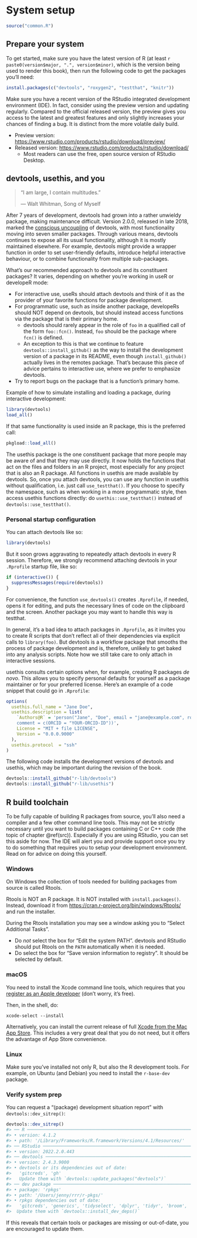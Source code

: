 # System setup {#setup}

```r
source("common.R")
```

## Prepare your system {#setup-prep}

To get started, make sure you have the latest version of R (at least `r paste0(version$major, ".", version$minor)`, which is the version being used to render this book), then run the following code to get the packages you'll need:

```r
install.packages(c("devtools", "roxygen2", "testthat", "knitr"))
```

Make sure you have a recent version of the RStudio integrated development environment (IDE).
In fact, consider using the preview version and updating regularly.
Compared to the official released version, the preview gives you access to the latest and greatest features and only slightly increases your chances of finding a bug.
It is distinct from the more volatile daily build.

-   Preview version: <https://www.rstudio.com/products/rstudio/download/preview/>
-   Released version: <https://www.rstudio.com/products/rstudio/download/>
    -   Most readers can use the free, open source version of RStudio Desktop.

## devtools, usethis, and you {#setup-usage}

> "I am large, I contain multitudes."
>
> --- Walt Whitman, Song of Myself

After 7 years of development, devtools had grown into a rather unwieldy package, making maintenance difficult.
Version 2.0.0, released in late 2018, marked the [conscious uncoupling](https://www.tidyverse.org/articles/2018/10/devtools-2-0-0/) of devtools, with most functionality moving into seven smaller packages.
Through various means, devtools continues to expose all its usual functionality, although it is mostly maintained elsewhere.
For example, devtools might provide a wrapper function in order to set user-friendly defaults, introduce helpful interactive behaviour, or to combine functionality from multiple sub-packages.

What's our recommended approach to devtools and its constituent packages?
It varies, depending on whether you're working in useR or developeR mode:

-   For interactive use, useRs should attach devtools and think of it as the provider of your favorite functions for package development.
-   For programmatic use, such as inside another package, developeRs should NOT depend on devtools, but should instead access functions via the package that is their primary home.
    -   devtools should rarely appear in the role of `foo` in a qualified call of the form `foo::fcn()`. Instead, `foo` should be the package where `fcn()` is defined.
    -   An exception to this is that we continue to feature `devtools::install_github()` as the way to install the development version of a package in its README, even though `install_github()` actually lives in the remotes package. That's because this piece of advice pertains to interactive use, where we prefer to emphasize devtools.
-   Try to report bugs on the package that is a function's primary home.

Example of how to simulate installing and loading a package, during interactive development:

```r
library(devtools)
load_all()
```

If that same functionality is used inside an R package, this is the preferred call:

```r
pkgload::load_all()
```

The usethis package is the one constituent package that more people may be aware of and that they may use directly.
It now holds the functions that act on the files and folders in an R project, most especially for any project that is also an R package.
All functions in usethis are made available by devtools.
So, once you attach devtools, you can use any function in usethis without qualification, i.e. just call `use_testthat()`.
If you choose to specify the namespace, such as when working in a more programmatic style, then access usethis functions directly: do `usethis::use_testthat()` instead of `devtools::use_testthat()`.

### Personal startup configuration

You can attach devtools like so:

```r
library(devtools)
```

But it soon grows aggravating to repeatedly attach devtools in every R session.
Therefore, we strongly recommend attaching devtools in your `.Rprofile` startup file, like so:

```r
if (interactive()) {
  suppressMessages(require(devtools))
}
```

For convenience, the function `use_devtools()` creates `.Rprofile`, if needed, opens it for editing, and puts the necessary lines of code on the clipboard and the screen.
Another package you may want to handle this way is testthat.

::: tip
In general, it's a bad idea to attach packages in `.Rprofile`, as it invites you to create R scripts that don't reflect all of their dependencies via explicit calls to `library(foo)`.
But devtools is a workflow package that smooths the process of package development and is, therefore, unlikely to get baked into any analysis scripts.
Note how we still take care to only attach in interactive sessions.
:::

usethis consults certain options when, for example, creating R packages *de novo*.
This allows you to specify personal defaults for yourself as a package maintainer or for your preferred license.
Here's an example of a code snippet that could go in `.Rprofile`:

```r
options(
  usethis.full_name = "Jane Doe",
  usethis.description = list(
    `Authors@R` = 'person("Jane", "Doe", email = "jane@example.com", role = c("aut", "cre"), 
    comment = c(ORCID = "YOUR-ORCID-ID"))',
    License = "MIT + file LICENSE",
    Version = "0.0.0.9000"
  ),
  usethis.protocol  = "ssh"  
)
```

The following code installs the development versions of devtools and usethis, which may be important during the revision of the book.

```r
devtools::install_github("r-lib/devtools")
devtools::install_github("r-lib/usethis")
```

## R build toolchain {#setup-tools}

To be fully capable of building R packages from source, you'll also need a compiler and a few other command line tools.
This may not be strictly necessary until you want to build packages containing C or C++ code (the topic of chapter \@ref(src)).
Especially if you are using RStudio, you can set this aside for now.
The IDE will alert you and provide support once you try to do something that requires you to setup your development environment.
Read on for advice on doing this yourself.

### Windows

On Windows the collection of tools needed for building packages from source is called Rtools.

Rtools is NOT an R package.
It is NOT installed with `install.packages()`.
Instead, download it from <https://cran.r-project.org/bin/windows/Rtools/> and run the installer.

During the Rtools installation you may see a window asking you to "Select Additional Tasks".

-   Do *not* select the box for "Edit the system PATH". devtools and RStudio should put Rtools on the `PATH` automatically when it is needed.
-   Do select the box for "Save version information to registry". It should be selected by default.

### macOS

You need to install the Xcode command line tools, which requires that you [register as an Apple developer](https://developer.apple.com/programs/register/) (don't worry, it's free).

Then, in the shell, do:

``` shell
xcode-select --install
```

Alternatively, you can install the current release of full [Xcode from the Mac App Store](https://itunes.apple.com/ca/app/xcode/id497799835?mt=12).
This includes a very great deal that you do not need, but it offers the advantage of App Store convenience.

### Linux

Make sure you've installed not only R, but also the R development tools.
For example, on Ubuntu (and Debian) you need to install the `r-base-dev` package.

### Verify system prep

You can request a "(package) development situation report" with `devtools::dev_sitrep()`:

```r
devtools::dev_sitrep()
#> ── R ───────────────────────────────────────────────────────────────────────
#> • version: 4.1.2
#> • path: '/Library/Frameworks/R.framework/Versions/4.1/Resources/'
#> ── RStudio ─────────────────────────────────────────────────────────────────
#> • version: 2022.2.0.443
#> ── devtools ────────────────────────────────────────────────────────────────
#> • version: 2.4.3.9000
#> • devtools or its dependencies out of date:
#>   'gitcreds', 'gh'
#>   Update them with `devtools::update_packages("devtools")`
#> ── dev package ─────────────────────────────────────────────────────────────
#> • package: 'rpkgs'
#> • path: '/Users/jenny/rrr/r-pkgs/'
#> • rpkgs dependencies out of date:
#>   'gitcreds', 'generics', 'tidyselect', 'dplyr', 'tidyr', 'broom', 'gh'
#>  Update them with `devtools::install_dev_deps()`
```

If this reveals that certain tools or packages are missing or out-of-date, you are encouraged to update them.
